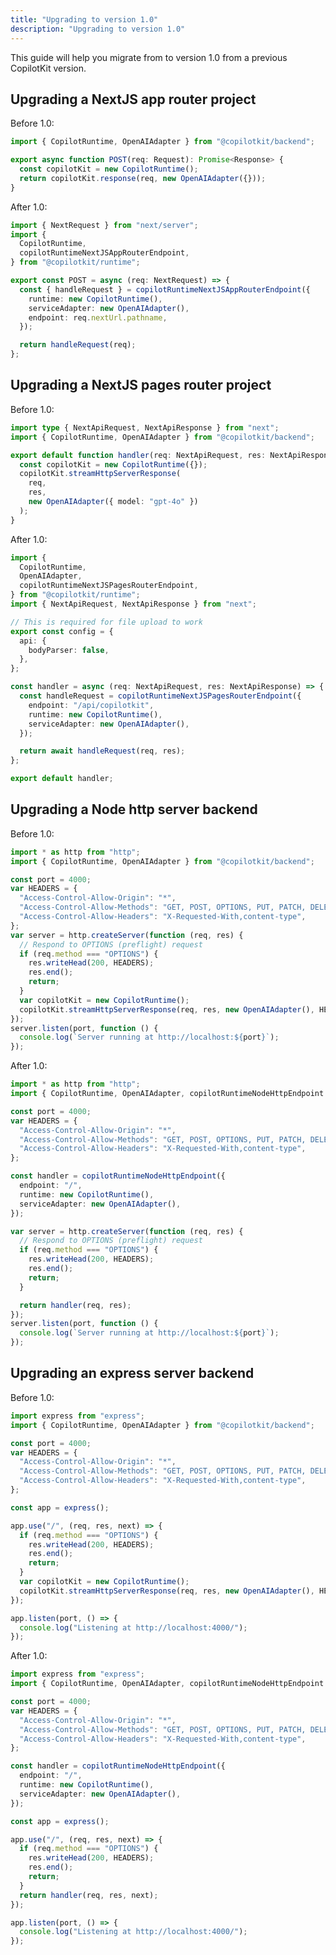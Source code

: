 ```yaml
---
title: "Upgrading to version 1.0"
description: "Upgrading to version 1.0"
---
```


This guide will help you migrate from to version 1.0 from a previous CopilotKit version.

## Upgrading a NextJS app router project

Before 1.0:

```ts
import { CopilotRuntime, OpenAIAdapter } from "@copilotkit/backend";

export async function POST(req: Request): Promise<Response> {
  const copilotKit = new CopilotRuntime();
  return copilotKit.response(req, new OpenAIAdapter({}));
}
```

After 1.0:

```ts
import { NextRequest } from "next/server";
import {
  CopilotRuntime,
  copilotRuntimeNextJSAppRouterEndpoint,
} from "@copilotkit/runtime";

export const POST = async (req: NextRequest) => {
  const { handleRequest } = copilotRuntimeNextJSAppRouterEndpoint({
    runtime: new CopilotRuntime(),
    serviceAdapter: new OpenAIAdapter(),
    endpoint: req.nextUrl.pathname,
  });

  return handleRequest(req);
};
```

## Upgrading a NextJS pages router project

Before 1.0:

```ts
import type { NextApiRequest, NextApiResponse } from "next";
import { CopilotRuntime, OpenAIAdapter } from "@copilotkit/backend";

export default function handler(req: NextApiRequest, res: NextApiResponse) {
  const copilotKit = new CopilotRuntime({});
  copilotKit.streamHttpServerResponse(
    req,
    res,
    new OpenAIAdapter({ model: "gpt-4o" })
  );
}
```

After 1.0:

```ts
import {
  CopilotRuntime,
  OpenAIAdapter,
  copilotRuntimeNextJSPagesRouterEndpoint,
} from "@copilotkit/runtime";
import { NextApiRequest, NextApiResponse } from "next";

// This is required for file upload to work
export const config = {
  api: {
    bodyParser: false,
  },
};

const handler = async (req: NextApiRequest, res: NextApiResponse) => {
  const handleRequest = copilotRuntimeNextJSPagesRouterEndpoint({
    endpoint: "/api/copilotkit",
    runtime: new CopilotRuntime(),
    serviceAdapter: new OpenAIAdapter(),
  });

  return await handleRequest(req, res);
};

export default handler;
```

## Upgrading a Node http server backend

Before 1.0:

```ts
import * as http from "http";
import { CopilotRuntime, OpenAIAdapter } from "@copilotkit/backend";

const port = 4000;
var HEADERS = {
  "Access-Control-Allow-Origin": "*",
  "Access-Control-Allow-Methods": "GET, POST, OPTIONS, PUT, PATCH, DELETE",
  "Access-Control-Allow-Headers": "X-Requested-With,content-type",
};
var server = http.createServer(function (req, res) {
  // Respond to OPTIONS (preflight) request
  if (req.method === "OPTIONS") {
    res.writeHead(200, HEADERS);
    res.end();
    return;
  }
  var copilotKit = new CopilotRuntime();
  copilotKit.streamHttpServerResponse(req, res, new OpenAIAdapter(), HEADERS);
});
server.listen(port, function () {
  console.log(`Server running at http://localhost:${port}`);
});
```

After 1.0:

```ts
import * as http from "http";
import { CopilotRuntime, OpenAIAdapter, copilotRuntimeNodeHttpEndpoint } from "@copilotkit/runtime";

const port = 4000;
var HEADERS = {
  "Access-Control-Allow-Origin": "*",
  "Access-Control-Allow-Methods": "GET, POST, OPTIONS, PUT, PATCH, DELETE",
  "Access-Control-Allow-Headers": "X-Requested-With,content-type",
};

const handler = copilotRuntimeNodeHttpEndpoint({
  endpoint: "/",
  runtime: new CopilotRuntime(),
  serviceAdapter: new OpenAIAdapter(),
});

var server = http.createServer(function (req, res) {
  // Respond to OPTIONS (preflight) request
  if (req.method === "OPTIONS") {
    res.writeHead(200, HEADERS);
    res.end();
    return;
  }

  return handler(req, res);
});
server.listen(port, function () {
  console.log(`Server running at http://localhost:${port}`);
});
```

## Upgrading an express server backend


Before 1.0:

```ts
import express from "express";
import { CopilotRuntime, OpenAIAdapter } from "@copilotkit/backend";

const port = 4000;
var HEADERS = {
  "Access-Control-Allow-Origin": "*",
  "Access-Control-Allow-Methods": "GET, POST, OPTIONS, PUT, PATCH, DELETE",
  "Access-Control-Allow-Headers": "X-Requested-With,content-type",
};

const app = express();

app.use("/", (req, res, next) => {
  if (req.method === "OPTIONS") {
    res.writeHead(200, HEADERS);
    res.end();
    return;
  }
  var copilotKit = new CopilotRuntime();
  copilotKit.streamHttpServerResponse(req, res, new OpenAIAdapter(), HEADERS);
});

app.listen(port, () => {
  console.log("Listening at http://localhost:4000/");
});
```

After 1.0:

```ts
import express from "express";
import { CopilotRuntime, OpenAIAdapter, copilotRuntimeNodeHttpEndpoint } from "@copilotkit/runtime";

const port = 4000;
var HEADERS = {
  "Access-Control-Allow-Origin": "*",
  "Access-Control-Allow-Methods": "GET, POST, OPTIONS, PUT, PATCH, DELETE",
  "Access-Control-Allow-Headers": "X-Requested-With,content-type",
};

const handler = copilotRuntimeNodeHttpEndpoint({
  endpoint: "/",
  runtime: new CopilotRuntime(),
  serviceAdapter: new OpenAIAdapter(),
});

const app = express();

app.use("/", (req, res, next) => {
  if (req.method === "OPTIONS") {
    res.writeHead(200, HEADERS);
    res.end();
    return;
  }
  return handler(req, res, next);
});

app.listen(port, () => {
  console.log("Listening at http://localhost:4000/");
});
```